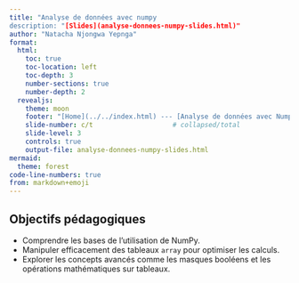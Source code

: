 ```yaml
---
title: "Analyse de données avec numpy
description: "[Slides](analyse-donnees-numpy-slides.html)"
author: "Natacha Njongwa Yepnga"
format: 
  html:
    toc: true
    toc-location: left
    toc-depth: 3
    number-sections: true
    number-depth: 2
  revealjs:
    theme: moon
    footer: "[Home](../../index.html) --- [Analyse de données avec Numpy](analyse-donnees-numpy.html)"
    slide-number: c/t                    # collapsed/total
    slide-level: 3
    controls: true
    output-file: analyse-donnees-numpy-slides.html
mermaid:
  theme: forest
code-line-numbers: true
from: markdown+emoji
---
```




## Objectifs pédagogiques
- Comprendre les bases de l'utilisation de NumPy.
- Manipuler efficacement des tableaux `array` pour optimiser les calculs.
- Explorer les concepts avancés comme les masques booléens et les opérations mathématiques sur tableaux.

